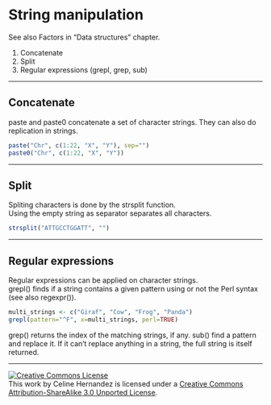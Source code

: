 String manipulation
================================================================================

See also Factors in "Data structures" chapter.

1. Concatenate
2. Split
3. Regular expressions (grepl, grep, sub)


--------------------------------------------------------------------------------

Concatenate
--------------------------------------------------------------------------------

paste and paste0 concatenate a set of character strings. They can also do replication in strings.

```r
paste("Chr", c(1:22, "X", "Y"), sep="")
paste0("Chr", c(1:22, "X", "Y"))
```

--------------------------------------------------------------------------------

Split
--------------------------------------------------------------------------------

Spliting characters is done by the strsplit function.  
Using the empty string as separator separates all characters.

```r
strsplit("ATTGCCTGGATT", "")
```


--------------------------------------------------------------------------------

Regular expressions
--------------------------------------------------------------------------------

Regular expressions can be applied on character strings.  
grepl() finds if a string contains a given pattern using or not the Perl syntax (see also regexpr()).

```r
multi_strings <- c("Giraf", "Cow", "Frog", "Panda")
grepl(pattern="^F", x=multi_strings, perl=TRUE)
```

grep() returns the index of the matching strings, if any.
sub() find a pattern and replace it. If it can't replace anything in a string, the full string is itself returned.


--------------------------------------------------------------------------------

<a rel="license" href="http://creativecommons.org/licenses/by-sa/3.0/deed.en_US"><img alt="Creative Commons License" style="border-width:0" src="http://i.creativecommons.org/l/by-sa/3.0/80x15.png" /></a><br />This work by <span xmlns:cc="http://creativecommons.org/ns#" property="cc:attributionName">Celine Hernandez</span> is licensed under a <a rel="license" href="http://creativecommons.org/licenses/by-sa/3.0/deed.en_US">Creative Commons Attribution-ShareAlike 3.0 Unported License</a>.